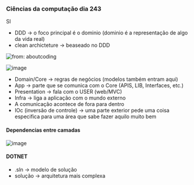 




### Ciências da computação dia 243

SI

-   DDD → o foco principal é o dominio (dominio é a representação de
    algo da vida real)
-   clean archicteture → beaseado no DDD

![from:
[aboutcoding](https://medium.com/@aboutcoding/clean-architecture-the-essence-of-the-dependency-rule-969f1e8417f6)](https://cdn-images-1.medium.com/max/800/0*lbneQjG-SN617xpC.png)

![image](https://cdn-images-1.medium.com/max/800/1*qZVC-nD78xjZhEbS6AXtYQ.png)

-   Domain/Core → regras de negócios (modelos também entram aqui)
-   App → parte que se comunica com o Core (APIS, LIB, Interfaces, etc.)
-   Presentation → fala com o USER (web/MVC)
-   Infra → liga a aplicação com o mundo externo
-   A comunicação acontece de fora para dentro
-   IOc (inversão de controle) → uma parte exterior pede uma coisa
    especifica para uma área que sabe fazer aquilo muito bem

#### Dependencias entre camadas

![image](https://cdn-images-1.medium.com/max/800/1*75ulpo9fOXF7mLIuMZCQBA.png)








#### DOTNET

-   .sln → modelo de solução
-   solução → arquitetura mais complexa


